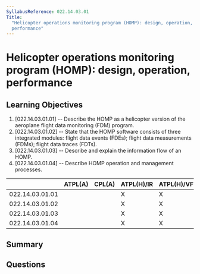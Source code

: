 ```yaml
---
SyllabusReference: 022.14.03.01
Title:
  "Helicopter operations monitoring program (HOMP): design, operation,
  performance"
---
```


# Helicopter operations monitoring program (HOMP): design, operation, performance

## Learning Objectives

1. [022.14.03.01.01] -- Describe the HOMP as a helicopter version of the
   aeroplane flight data monitoring (FDM) program.
2. [022.14.03.01.02] -- State that the HOMP software consists of three
   integrated modules: flight data events (FDEs); flight data measurements
   (FDMs); flight data traces (FDTs).
3. [022.14.03.01.03] -- Describe and explain the information flow of an HOMP.
4. [022.14.03.01.04] -- Describe HOMP operation and management processes.

|                 | ATPL(A) | CPL(A) | ATPL(H)/IR | ATPL(H)/VFR | CPL(H) | IR  | CBIR(A) |
| --------------- | ------- | ------ | ---------- | ----------- | ------ | --- | ------- |
| 022.14.03.01.01 |         |        | X          | X           |        |     |         |
| 022.14.03.01.02 |         |        | X          | X           |        |     |         |
| 022.14.03.01.03 |         |        | X          | X           |        |     |         |
| 022.14.03.01.04 |         |        | X          | X           |        |     |         |

## Summary

## Questions
